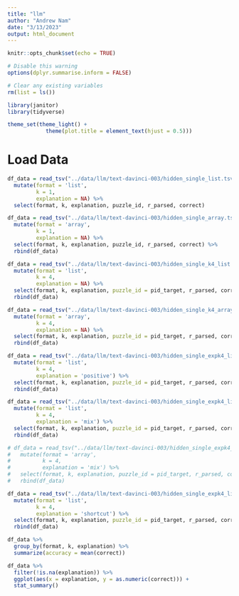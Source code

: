 ```yaml
---
title: "llm"
author: "Andrew Nam"
date: "3/13/2023"
output: html_document
---
```


```r
knitr::opts_chunk$set(echo = TRUE)

# Disable this warning
options(dplyr.summarise.inform = FALSE)

# Clear any existing variables
rm(list = ls())

library(janitor)
library(tidyverse)

theme_set(theme_light() +
            theme(plot.title = element_text(hjust = 0.5)))
```


# Load Data

```r
df_data = read_tsv("../data/llm/text-davinci-003/hidden_single_list.tsv") %>% 
  mutate(format = 'list',
         k = 1,
         explanation = NA) %>% 
  select(format, k, explanation, puzzle_id, r_parsed, correct)

df_data = read_tsv("../data/llm/text-davinci-003/hidden_single_array.tsv") %>%
  mutate(format = 'array',
         k = 1,
         explanation = NA) %>% 
  select(format, k, explanation, puzzle_id, r_parsed, correct) %>% 
  rbind(df_data)

df_data = read_tsv("../data/llm/text-davinci-003/hidden_single_k4_list.tsv") %>% 
  mutate(format = 'list',
         k = 4,
         explanation = NA) %>%
  select(format, k, explanation, puzzle_id = pid_target, r_parsed, correct) %>% 
  rbind(df_data)

df_data = read_tsv("../data/llm/text-davinci-003/hidden_single_k4_array.tsv") %>% 
  mutate(format = 'array',
         k = 4,
         explanation = NA) %>%
  select(format, k, explanation, puzzle_id = pid_target, r_parsed, correct) %>% 
  rbind(df_data)

df_data = read_tsv("../data/llm/text-davinci-003/hidden_single_expk4_list.tsv") %>% 
  mutate(format = 'list',
         k = 4,
         explanation = 'positive') %>%
  select(format, k, explanation, puzzle_id = pid_target, r_parsed, correct) %>% 
  rbind(df_data)

df_data = read_tsv("../data/llm/text-davinci-003/hidden_single_expk4_list_mix.tsv") %>% 
  mutate(format = 'list',
         k = 4,
         explanation = 'mix') %>%
  select(format, k, explanation, puzzle_id = pid_target, r_parsed, correct) %>% 
  rbind(df_data)

# df_data = read_tsv("../data/llm/text-davinci-003/hidden_single_expk4_array_mix.tsv") %>% 
#   mutate(format = 'array',
#          k = 4,
#          explanation = 'mix') %>%
#   select(format, k, explanation, puzzle_id = pid_target, r_parsed, correct) %>% 
#   rbind(df_data)

df_data = read_tsv("../data/llm/text-davinci-003/hidden_single_expk4_list_shortcut.tsv") %>% 
  mutate(format = 'list',
         k = 4,
         explanation = 'shortcut') %>%
  select(format, k, explanation, puzzle_id = pid_target, r_parsed, correct) %>% 
  rbind(df_data)

df_data %>% 
  group_by(format, k, explanation) %>% 
  summarize(accuracy = mean(correct))
```

```r
df_data %>% 
  filter(!is.na(explanation)) %>% 
  ggplot(aes(x = explanation, y = as.numeric(correct))) +
  stat_summary()
```

